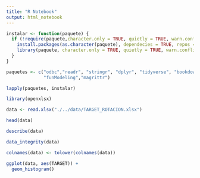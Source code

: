 ```yaml
---
title: "R Notebook"
output: html_notebook
---
```


```r
instalar <- function(paquete) {
  if (!require(paquete,character.only = TRUE, quietly = TRUE, warn.conflicts = FALSE)) {
    install.packages(as.character(paquete), dependecies = TRUE, repos = "http://cran.us.r-project.org")
    library(paquete, character.only = TRUE, quietly = TRUE, warn.conflicts = FALSE)
  }
}

paquetes <- c("odbc","readr", "stringr", "dplyr", "tidyverse", "bookdown",
              "funModeling","magrittr")

lapply(paquetes, instalar)

```


```r
library(openxlsx)

data <- read.xlsx("./../data/TARGET_ROTACION.xlsx")
```

```r
head(data)
```

```r
describe(data)
```


```r
data_integrity(data)
```

```r
colnames(data) <- tolower(colnames(data))

ggplot(data, aes(TARGET)) +
  geom_histogram()


```

